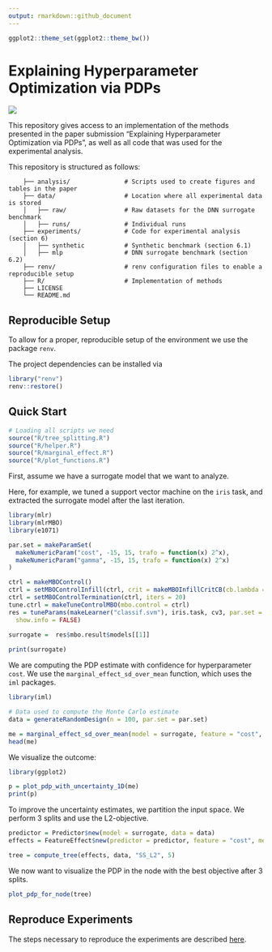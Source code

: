 ```yaml
---
output: rmarkdown::github_document
---
```


```r
ggplot2::theme_set(ggplot2::theme_bw())
```

# Explaining Hyperparameter Optimization via PDPs

![](docs/images/tree_example.png)<!-- -->

This repository gives access to an implementation of the methods presented in the paper submission "Explaining Hyperparameter Optimization via PDPs", as well as all code that was used for the experimental analysis. 

This repository is structured as follows: 

```
    ├── analysis/               # Scripts used to create figures and tables in the paper
    ├── data/                   # Location where all experimental data is stored
    │   ├── raw/                # Raw datasets for the DNN surrogate benchmark
    │   ├── runs/               # Individual runs 
    ├── experiments/            # Code for experimental analysis (section 6)
    │   ├── synthetic           # Synthetic benchmark (section 6.1)
    │   ├── mlp                 # DNN surrogate benchmark (section 6.2)
    ├── renv/                   # renv configuration files to enable a reproducible setup 
    ├── R/                      # Implementation of methods 
    ├── LICENSE
    └── README.md               
```    

## Reproducible Setup 

To allow for a proper, reproducible setup of the environment we use the package `renv`. 

The project dependencies can be installed via 

```r
library("renv")
renv::restore()
```

## Quick Start  

```r
# Loading all scripts we need
source("R/tree_splitting.R")
source("R/helper.R")
source("R/marginal_effect.R")
source("R/plot_functions.R")
```

First, assume we have a surrogate model that we want to analyze. 

Here, for example, we tuned a support vector machine on the `iris` task, and extracted the surrogate model after the last iteration. 

```r
library(mlr)
library(mlrMBO)
library(e1071)

par.set = makeParamSet(
  makeNumericParam("cost", -15, 15, trafo = function(x) 2^x),
  makeNumericParam("gamma", -15, 15, trafo = function(x) 2^x)
)

ctrl = makeMBOControl()
ctrl = setMBOControlInfill(ctrl, crit = makeMBOInfillCritCB(cb.lambda = 1))
ctrl = setMBOControlTermination(ctrl, iters = 20)
tune.ctrl = makeTuneControlMBO(mbo.control = ctrl)
res = tuneParams(makeLearner("classif.svm"), iris.task, cv3, par.set = par.set, control = tune.ctrl,
  show.info = FALSE)
  
surrogate =  res$mbo.result$models[[1]]

print(surrogate)
```

We are computing the PDP estimate with confidence for hyperparameter `cost`. We use the `marginal_effect_sd_over_mean` function, which uses the `iml` packages. 

```r
library(iml)

# Data used to compute the Monte Carlo estimate
data = generateRandomDesign(n = 100, par.set = par.set)

me = marginal_effect_sd_over_mean(model = surrogate, feature = "cost", data = data, method = "pdp_var")
head(me)
```

We visualize the outcome: 

```r
library(ggplot2)

p = plot_pdp_with_uncertainty_1D(me)
print(p)
```

To improve the uncertainty estimates, we partition the input space. We perform 3 splits and use the L2-objective. 

```r
predictor = Predictor$new(model = surrogate, data = data)
effects = FeatureEffect$new(predictor = predictor, feature = "cost", method = "pdp")

tree = compute_tree(effects, data, "SS_L2", 5)
```

We now want to visualize the PDP in the node with the best objective after 3 splits. 

```r
plot_pdp_for_node(tree)
```




## Reproduce Experiments 


The steps necessary to reproduce the experiments are described [here](benchmarks/README.Rmd).

